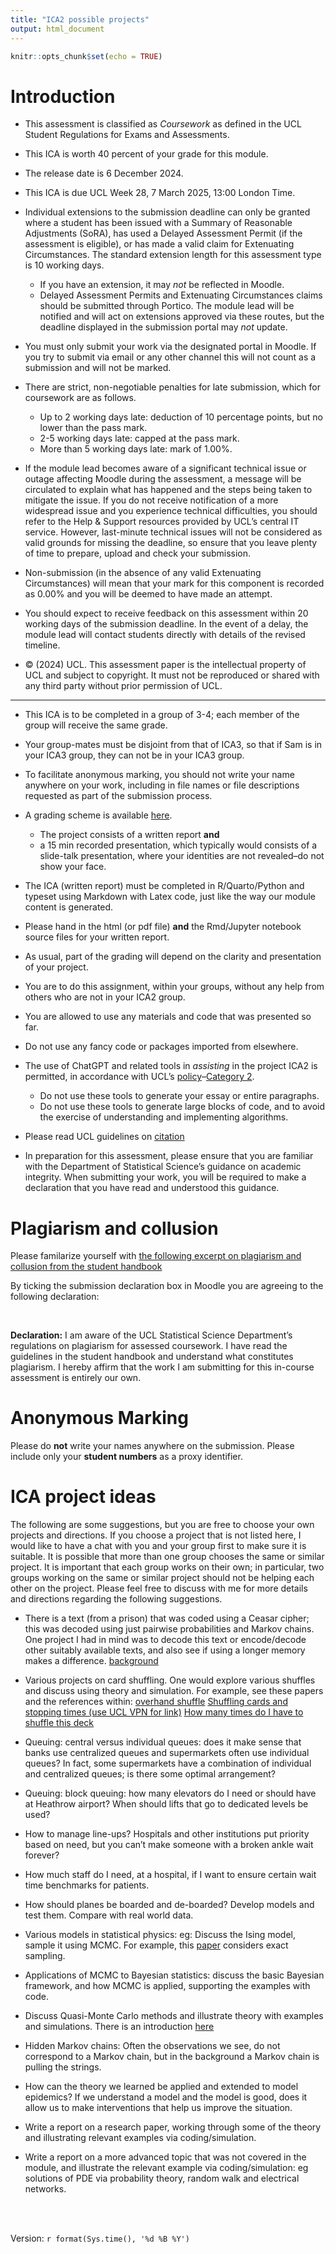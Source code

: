 ```yaml
---
title: "ICA2 possible projects"
output: html_document
---
```


```r
knitr::opts_chunk$set(echo = TRUE)
```

# Introduction

* This assessment is classified as *Coursework* as defined in the UCL Student Regulations for Exams and Assessments. 
 
* This ICA is worth 40 percent of your grade for this module.

* The release date is 6 December 2024.

*  This ICA is due UCL Week 28,  7 March 2025, 13:00 London Time.

* Individual extensions to the submission deadline can only be granted where a student has been issued with a Summary of Reasonable Adjustments (SoRA), has used a Delayed Assessment Permit (if the assessment is eligible), or has made a valid claim for Extenuating Circumstances. The standard extension length for this assessment type is 10 working days.
  * If you have an extension, it may *not* be reflected in Moodle.
  * Delayed Assessment Permits and Extenuating Circumstances claims should be submitted through Portico. The module lead will be notified and will act on extensions approved via these routes, but the deadline displayed in the submission portal may *not* update.

* You must only submit your work via the designated portal in Moodle. If you try to submit via email or any other channel this will not count as a submission and will not be marked.
* There are strict, non-negotiable penalties for late submission, which for coursework are as follows.
  * Up to 2 working days late: deduction of 10 percentage points, but no lower than the pass mark.
  *	2-5 working days late: capped at the pass mark.
  * More than 5 working days late: mark of 1.00%.

* If the module lead becomes aware of a significant technical issue or outage affecting Moodle during the assessment, a message will be circulated to explain what has happened and the steps being taken to mitigate the issue. If you do not receive notification of a more widespread issue and you experience technical difficulties, you should refer to the Help & Support resources provided by UCL’s central IT service. However, last-minute technical issues will not be considered as valid grounds for missing the deadline, so ensure that you leave plenty of time to prepare, upload and check your submission.
* Non-submission (in the absence of any valid Extenuating Circumstances) will mean that your mark for this component is recorded as 0.00% and you will be deemed to have made an attempt.

* You should expect to receive feedback on this assessment within 20 working days of the submission deadline. In the event of a delay, the module lead will contact students directly with details of the revised timeline.
*	© (2024)  UCL. This assessment paper is the intellectual property of UCL and subject to copyright. It must not be reproduced or shared with any third party without prior permission of UCL.

<hr>

*  This ICA is to be completed in a group of 3-4; each member of the group will receive the same grade.
*  Your group-mates must be disjoint from that of ICA3, so that if Sam is in your ICA3 group, they can not be in your ICA3 group. 
* To facilitate anonymous marking, you should not write your name anywhere on your work, including in file names or file descriptions requested as part of the submission process.

* A grading scheme is available [here](https://tsoo-math.github.io/ucl/ICA-gradingform-2024.html).
  * The project consists of a written report **and** 
  * a 15 min recorded presentation, which typically would consists of a slide-talk presentation, where your identities are not revealed--do not show your face.
* The ICA (written report) must be completed in R/Quarto/Python and typeset using Markdown with Latex code, just like the way our module content is generated.
* Please hand in the html (or pdf file) **and** the Rmd/Jupyter notebook source files for your written report.
* As usual, part of the grading will depend on the clarity and presentation of your project.
*  You are to do this assignment, within your groups, without any help from others who are not in your ICA2 group.
*  You are allowed to use any materials and code that was presented so far.
*  Do not use any fancy code or packages imported from elsewhere.
* The use of ChatGPT and related tools in *assisting* in the project ICA2 is permitted, in accordance with UCL’s [policy](https://www.ucl.ac.uk/students/exams-and-assessments/assessment-success-guide/engaging-ai-your-education-and-assessment)--[Category 2](https://www.ucl.ac.uk/teaching-learning/generative-ai-hub/three-categories-genai-use-assessment#:~:text=Category%202.&text=Students%20may%20not%20use%20GenAI,the%20development%20of%20specific%20skills).
  * Do not use these tools to generate your essay or entire paragraphs.
  * Do not use these tools to generate large blocks of code, and to avoid the exercise of understanding and implementing algorithms.


* Please read UCL guidelines on [citation](https://library-guides.ucl.ac.uk/referencing-plagiarism/how-to-reference#:~:text=Whenever%20you%20directly%20quote%2C%20paraphrase,form%20of%20the%20original%20source.)

* In preparation for this assessment, please ensure that you are familiar with the Department of Statistical Science’s guidance on academic integrity. When submitting your work, you will be required to make a declaration that you have read and understood this guidance.


#  Plagiarism and collusion

Please familarize yourself with [the following excerpt on plagiarism and collusion from the student handbook ](https://tsoo-math.github.io/ucl/Plagiarism-Collusion.pdf)


By ticking the submission declaration box in Moodle you are agreeing to the following declaration:

<br>

**Declaration:** I am aware of the UCL Statistical Science Department's regulations on plagiarism for assessed coursework. I have read the guidelines in the student handbook and understand what constitutes plagiarism.  I hereby affirm that the work I am submitting for this in-course assessment is entirely our own.  



# Anonymous Marking 

Please do **not** write your names anywhere on the submission. Please include only your **student numbers** as a proxy identifier.



# ICA project ideas

The following are some suggestions, but you are free to choose your own projects and directions.  If you choose a project that is not listed here, I would like to have a chat with you and your group first to make sure it is suitable.  It is possible that more than one group chooses the same or similar project.  It is important that each group works on their own; in particular, two groups working on the same or similar project should not be helping each other on the project.  Please feel free to discuss with me for more details and directions regarding the following suggestions.



*  There is a text (from a prison) that was coded using a Ceasar cipher; this was decoded using just pairwise probabilities and Markov chains.  One project I had in mind was to decode this text or encode/decode other suitably available texts, and also see if using a longer memory makes a difference. [background](https://www.ams.org/journals/bull/2009-46-02/S0273-0979-08-01238-X/) 



*  	Various projects on card shuffling.  One would explore various shuffles and discuss using theory and simulation.  For example, see these papers and the references within:  [overhand shuffle](https://arxiv.org/pdf/math/0501401.pdf) [Shuffling cards and stopping times (use UCL VPN for link)](https://www.jstor.org/stable/2323590?origin=crossref&seq=1)
[How many times do I have to shuffle this deck](http://www.ams.org/publicoutreach/feature-column/fcarc-shuffle)

* 	Queuing:  central versus individual queues:  does it make sense that banks use centralized queues and supermarkets often use individual  queues?  In fact, some supermarkets have a combination of individual and centralized queues; is there some optimal arrangement?

* Queuing:  block queuing: how many elevators do I need or should have at Heathrow airport?  When should lifts that go to dedicated levels be used?

*  How to manage line-ups? Hospitals and other institutions   put priority based on need, but you can't make someone with a broken ankle wait forever?

* How much staff do I need, at a hospital, if I want to ensure certain wait time benchmarks for patients.

* How should planes be boarded and de-boarded? Develop models and test them. Compare with real world data.

* 	Various models in statistical physics: eg: Discuss the Ising model, sample it using MCMC.  For example, this [paper](https://arxiv.org/abs/1012.3944) considers exact sampling.


* 	Applications of MCMC to Bayesian statistics:  discuss the basic Bayesian framework,  and how MCMC is applied, supporting the examples with code.  

* 	Discuss Quasi-Monte Carlo methods and illustrate theory with examples and simulations.  There is an introduction [here](http://websrv.cs.fsu.edu/~mascagni/Caflisch_1998_Acta_Numerica.pdf)
 
*  Hidden Markov chains:  Often the observations we see, do not correspond to a Markov chain, but in the background a Markov chain is pulling the strings.   

*  How can the theory we learned be applied and extended to model epidemics? If we understand a model and the model is good, does it allow us to make interventions that help us improve the situation. 

* 	Write a report on a research paper, working through some of the theory and illustrating relevant examples via coding/simulation.

* 	Write a report on a more advanced topic that was not covered in the module, and illustrate the relevant example via coding/simulation:  eg solutions of PDE via probability  theory, random walk and electrical networks.








<br>
<br>

Version: `r format(Sys.time(), '%d %B %Y')`



<br>
<br>
<br>
